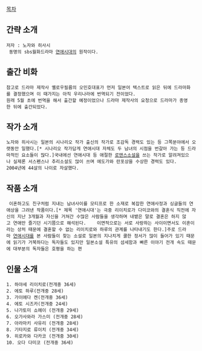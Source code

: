 [[목차]]

== 간략 소개 ==
 저자 : 노자와 히사시
  동명의 sbs월화드라마 [[연애시대]]의 원작이다.

== 출간 비화 ==
 참고로 드라마 제작사 옐로우필름의 오민호대표가 먼저 일본어 텍스트로 읽은 뒤에 드라마화를 결정했으며 이 때가지는 아직 우리나라에 번역되기 전이었다.
 원래 5월 초에 번역을 해서 출간할 예정이었으나 드라마 제작사의 요청으로 드라마가 종영한 뒤에 출간되었다.

== 작가 소개 == 
 노자와 히사시는 일본의 시나리오 작가 출신의 작가로 조감독 경력도 있는 등 그쪽분야에서 오랫동안 일했다.[* 시나리오 작가답게 연애시대 자체도 두 남녀의 시점을 번갈아 가는 등 드라마적인 요소들이 많다.]국내에선 연애시대 등 애절한 [[로맨스]]소설을 쓰는 작가로 알려져있으나 실제론 서스펜스나 추리소설도 많이 쓰며 에도가와 란포상을 수상한 경력도 있다.
 2004년에 44살의 나이로 자살했다.
 
== 작품 소개 ==
  이혼하고도 친구처럼 지내는 남녀사이를 모티프로 한 소재로 복잡한 연애사정과 싱글들의 연애상을 그려낸 작품이다.[* 제목 '연애시대'는 극중 리이치로가 다미코와의 결혼식 직전에 자신의 지난 3개월과 자신을 거쳐간 수많은 사람들을 생각하며 내뱉은 말로 결혼은 하지 않고 연애만 즐기던 시기쯤으로 해석된다.    이면적으로는 서로 사랑하는 사이이면서도 이혼이라는 상처 때문에 결혼할 수 없는 리이치로와 하루의 관계를 나타내기도 한다.]주로 드라마 [[연애시대]]를 본 사람들이 찾는 소설로 일본의 지나치게 쿨한 정서가 많이 들어가 있기 때문에 읽기가 거북하다는 독자들도 있지만 일본소설 특유의 섬세함과 빠른 이야기 전개 속도 때문에 대부분의 독자들은 호평을 하는 편


== 인물 소개 ==
 1. 하야세 리이치로(전개중 36세)
 2. 에토 하루(전개중 28세)
 3. 가이에다 켄(전개중 36세)
 4. 에토 시즈카(전개중 24세)
 5. 나가토미 쇼헤이 (전개중 29세)
 6. 오가사와라 가스미 (전개중 28세)
 7. 아라마키 사유리 (전개중 28세)
 8. 기타지로 류이치 (전개중 34세)
 9. 히로카와 다카코 (전개중 30세)
 10. 오다 다미코 (전개중 36세)
